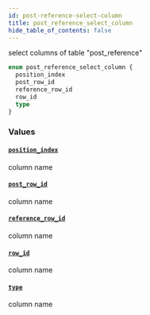 ```yaml
---
id: post-reference-select-column
title: post_reference_select_column
hide_table_of_contents: false
---
```


select columns of table "post_reference"

```graphql
enum post_reference_select_column {
  position_index
  post_row_id
  reference_row_id
  row_id
  type
}
```

### Values

#### [`position_index`](#)

column name

#### [`post_row_id`](#)

column name

#### [`reference_row_id`](#)

column name

#### [`row_id`](#)

column name

#### [`type`](#)

column name
